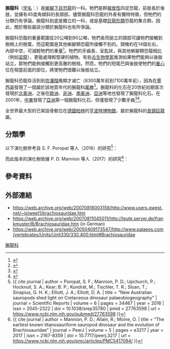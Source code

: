 {{Automatic Taxobox
| fossil_range = 晚[[侏儸紀|侏儸紀]]到晚[[白堊紀|白堊紀]],{{fossil_range|157|93|latest=75}}可能还有[[坎帕阶|坎帕阶]]的记录
| image = FMNH Brachiosaurus.JPG
| image_caption = [[腕龍|腕龍]]的骨架模型
| taxon =Brachiosauridae
| authority = Riggs, 1904
| subdivision_ranks = [[屬|屬]]
| subdivision =
*†[[阿比杜斯龍属|阿比杜斯龍属]]? ''Abydosaurus''
*†[[亚洲龙属|亚洲龙属]]? ''Asiatosaurus''
*†[[腕龍属|腕龍属]] ''Brachiosaurus''
*†[[雪松龍属|雪松龍属]] ''Cedarosaurus''
*†[[大安龍属|大安龍属]]? ''Daanosaurus''
*†[[多里亞巨龍属|多里亞巨龍属]]? ''Duriatitan''
*†[[歐羅巴龍属|歐羅巴龍属]] ''Europasaurus''
*†[[長頸巨龍属|長頸巨龍属]] ''Giraffatitan''
*†[[葡萄牙巨龍属|葡萄牙巨龍属]]? ''Lusotitan''
*†[[帕迪亚龙属|帕迪亚龙属]]? ''Padillasaurus''
*†[[索諾拉龍属|索諾拉龍属]] ''Sonorasaurus''
*†[[索里亚巨龙属|索里亚巨龙属]] ''Soriatitan''
*†[[毒癮龍属|毒癮龍属]] ''Venenosaurus''
*†[[蝰神龍属|蝰神龍属]] ''Vouivria''
}}

'''腕龍科'''（[[学名|学名]]：{{lang|la|Brachiosauridae}}）是[[蜥腳下目|蜥腳下目]][[恐龍|恐龍]]的一科。牠們是群[[植食性|植食性]]四足恐龍，前肢長於後肢，並擁有45度角傾斜的長頸部。儘管腕龍科恐龍的外表有獨特特徵，但牠們的分類仍有爭論，腕龍科到底是獨立的一科，或是基礎[[巨龍形類|巨龍形類]]恐龍的集合群。因此，關於哪些屬該分類於腕龍科也有所爭論。

腕龍科恐龍的重量範圍從20公噸到90公噸，牠們長而挺立的頸部可讓牠們接觸到樹梢上的樹葉，而這範圍是其他蜥腳類恐龍所接觸不到的。頸椎約在14個左右，內部中空，可減輕牠們的重量<ref>
{{cite book|author=David Burnie|year=2002|title=The Kingfisher Illustrated Dinosaur Encyclopedia|publisher= Kingfisher Publications Plc}}</ref>。牠們的牙齒長、呈匙狀，與其他蜥腳類恐龍相比（例如[[梁龍|梁龍]]），更能處理較堅硬的植物。有些[[古生物學家|古生物學家]]推測如果牠們能夠以後肢站立，那牠們能夠接觸到更高層的樹枝。然而，牠們的短尾巴與後肢使牠們的[[重心|重心]]位在相當前面的部位，將使牠們很難以後肢站立。

腕龍科恐龍存活到到[[坎潘階|坎潘階]]晚期才滅亡（8300萬年前到7100萬年前），因為在[[墨西哥|墨西哥]]發現了一個屬於該地質年代的腕龍科[[尾椎|尾椎]]<ref name=kirkland2000>{{Cite journal|author=Kirkland, Agullion-Martinez, Hernandez-Rivera, and Tidwell|year=2000|title=A late Campanian brachiosaurid proximal caudal vertebra from Coahuila, Mexico: evidence against a Cretaceous North American sauropod hiatus|journal=Journal of Vertebrate Paleontology 20 (supplement to Number 3), Abstracts of Papers, Sixtieth Annual Meeting|pages=pp. 51A-52A}}</ref>。腕龍科的化石在20世紀初期首次發現於[[北美洲|北美洲]]，之後在[[歐洲|歐洲]]、[[非洲|非洲]]、[[南美洲|南美洲]]、[[亞洲|亞洲]]等地也發現了腕龍科化石。在2001年，[[中東|中東]]發現了[[亞洲|亞洲]]第一個腕龍科化石，但僅發現了少數牙齒<ref name=Lim2001>{{cite journal|title=The first discovery of a brachiosaurid from the Asian continent|author=Lim, J.-D.|coauthors=Martin, L.D.; Baek, K.-S.|journal=Naturwissenschaften|volume=88|issue=2|pages=82–84|doi=10.1007/s001140000201|publisher=Springer Berlin|date=March 2001}}</ref><ref>{{cite web |url=http://www.abc.net.au/news/newsitems/200605/s1635673.htm |title=存档副本 |accessdate=2009-03-23 |deadurl=yes |archiveurl=https://web.archive.org/web/20090906181153/http://www.abc.net.au/news/newsitems/200605/s1635673.htm |archivedate=2009-09-06 }}</ref>。

全世界最大型的已架設骨骸位在[[德國|德國]][[柏林|柏林]]的[[亨波特博物館|亨波特博物館]]，屬於腕龍科的[[長頸巨龍|長頸巨龍]]屬。

==分類學==
以下演化樹參考自 S. F. Poropat 等人（2016）的研究<ref>{{ cite journal | author = Poropat, S. F.; Mannion, P. D.; Upchurch, P.; Hocknull, S. A.; Kear; B. P.; Kundrát, M.; Tischler, T. R.; Sloan, T.; Sinapius, G. H. K.; Elliott, J. A.; Elliott, D. A. | title = "New Australian sauropods shed light on Cretaceous dinosaur palaeobiogeography" | journal = Scientific Reports | volume = 6 | pages = 34467 | year = 2016 | issn = 2045-2322 | doi = 10.1038/srep35780 | pmid = 27763598 | url = https://www.ncbi.nlm.nih.gov/pubmed/27763598 }}</ref>：
{{clade| style=font-size:90%; line-height:100%
|label1='''腕龍科 <small>Brachiosauridae</small>'''
|1={{clade
   |1=[[歐羅巴龍|歐羅巴龍]] <small>''Europasaurus''</small>
   |2={{clade
      |1={{clade
        |1=[[雪松龍|雪松龍]] <small>''Cedarosaurus''</small>
        |2=法國的[[溝椎龍屬|溝椎龍屬]]未定種（即 [[蝰神龍|蝰神龍]] <small>''Vouivria''</small>）
        |3=[[毒癮龍|毒癮龍]] <small>''Venenosaurus''</small> }}
      |2={{clade
        |1=[[葡萄牙巨龍|葡萄牙巨龍]] <small>''Lusotitan''</small>
        |2={{clade
           |1=[[腕龍|腕龍]] <small>''Brachiosaurus</small>
           |2={{clade
              |1=[[阿比杜斯龍|阿比杜斯龍]] <small>''Abydosaurus''</small>
              |2=[[長頸巨龍|長頸巨龍]] <small>''Giraffatitan''</small>
}} }} }} }} }} }}

而此版本的演化樹依據 P. D. Mannion 等人（2017）的研究<ref>{{ cite journal | author = Mannion, P. D.; Allain, R.; Moine, O. | title = "The earliest known titanosauriform sauropod dinosaur and the evolution of Brachiosauridae" | journal = PeerJ | volume = 5 | pages = e3217 | year = 2017 | issn = 2167-8359 | doi = 10.7717/peerj.3217 | url = https://www.ncbi.nlm.nih.gov/pmc/articles/PMC5417094/ }}</ref>：
{{clade| style=font-size:90%; line-height:100%
|label1='''腕龍科 <small>Brachiosauridae</small>'''
|1={{clade
   |1=[[歐羅巴龍|歐羅巴龍]] <small>''Europasaurus''</small>
   |2={{clade
      |1=[[蝰神龍|蝰神龍]] <small>''Vouivria''</small>
      |2={{clade
         |1=[[腕龍|腕龍]] <small>''Brachiosaurus</small>
         |2={{clade
            |1=[[阿比杜斯龍|阿比杜斯龍]] <small>''Abydosaurus''</small>
            |2=[[雪松龍|雪松龍]] <small>''Cedarosaurus''</small>
            |3=[[長頸巨龍|長頸巨龍]] <small>''Giraffatitan''</small>
            |4=[[葡萄牙巨龍|葡萄牙巨龍]] <small>''Lusotitan''</small>
            |5=[[索諾拉龍|索諾拉龍]] <small>''Sonorasaurus''</small>
            |6=[[毒癮龍|毒癮龍]] <small>''Venenosaurus''</small>
}} }} }} }} }}

==參考資料==
<div class="references-small">
<references></references>
</div>

== 外部連結 ==
*https://web.archive.org/web/20070816003158/http://www.users.qwest.net/~jstweet1/brachiosauridae.htm
*https://web.archive.org/web/20070811045011/http://leute.server.de/frankmuster/B/Brachiosauridae.htm (in German)
*https://web.archive.org/web/20050409173547/http://www.palaeos.com/vertebrates/Units/Unit330/330.400.html#Brachiosauridae
{{蜥腳形亞目|M.}}
{{Taxonbar|from=Q131146}}

[[Category:腕龍科|]]